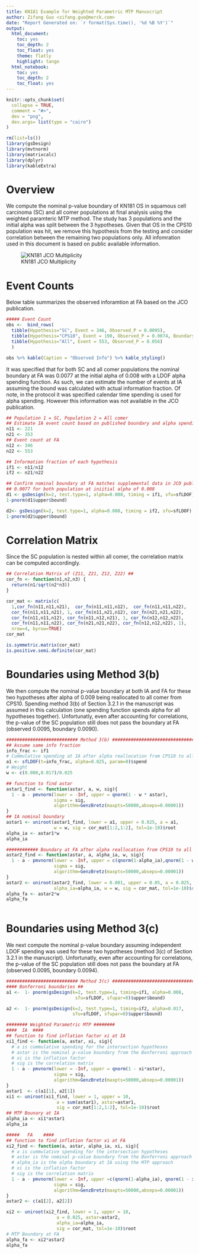 ```yaml
---
title: KN181 Example for Weighted Parametric MTP Manuscript
author: Zifang Guo <zifang.guo@merck.com>
date: "Report Generated on: `r format(Sys.time(), '%d %B %Y')`"  
output:
  html_document:
    toc: yes
    toc_depth: 2
    toc_float: yes
    theme: flatly
    highlight: tango
  html_notebook:
    toc: yes
    toc_depth: 2
    toc_float: yes
---
```


```r
knitr::opts_chunk$set(
  collapse = TRUE,
  comment = "#>",
  dev = "png", 
  dev.args= list(type = "cairo")
)
```

```r
rm(list=ls())
library(gsDesign)
library(mvtnorm)
library(matrixcalc)
library(dplyr)
library(kableExtra)
```

# Overview

We compute the nominal p-value boundary of KN181 OS in squamous cell carcinoma (SC) and all comer populations at final analysis using the weighted paramteric MTP method. The study has 3 populations and the initial alpha was split between the 3 hypotheses. Given that OS in the CPS10 population was hit, we remove this hypothesis from the testing and consider correlation between the remaining two populations only. All infomration used in this document is based on public available information.

![KN181 JCO Multiplicity](181_multiplicity.JPG)

# Event Counts

Below table summarizes the observed inforamtion at FA based on the JCO publication. 


```r
##### Event Count
obs <-  bind_rows(
  tibble(Hypothesis="SC", Event = 346, Observed_P = 0.0095),
  tibble(Hypothesis="CPS10", Event = 190, Observed_P = 0.0074, Boundary_in_Text=0.00853),
  tibble(Hypothesis="All", Event = 553, Observed_P = 0.056)
  )

obs %>% kable(Caption = "Observed Info") %>% kable_styling()

```

It was  specified that for both SC and all comer populations the nominal boundary at FA was 0.0077 at the initial alpha of 0.008 with a LDOF alpha spending function. As such, we can estimate the number of events at IA assuming the bound was calculated with actual information fraction. Of note, in the protocol it was specified calendar time spending is used for alpha spending. However this information was not available in the JCO publication.

```r
## Population 1 = SC, Population 2 = All comer
## Estimate IA event count based on published boundary and alpha spending
n11 <- 221
n21 <- 353
## Event count at FA
n12 <- 346
n22 <- 553

## Information fraction of each hypothesis
if1 <- n11/n12
if2 <- n21/n22

## Confirm nominal boundary at FA matches supplemental data in JCO publication: 
## 0.0077 for both population at iniitial alpha of 0.008
d1 <- gsDesign(k=2, test.type=1, alpha=0.008, timing = if1, sfu=sfLDOF) 
1-pnorm(d1$upper$bound)

d2<- gsDesign(k=2, test.type=1, alpha=0.008, timing = if2, sfu=sfLDOF)
1-pnorm(d2$upper$bound)
```

# Correlation Matrix  

Since the SC population is nested within all comer, the correlation matrix can be computed accordingly. 

```r
## Correlation Matrix of (Z11, Z21, Z12, Z22) ##
cor_fn <- function(n1,n2,n3) {
  return(n1/sqrt(n2*n3))
}

cor_mat <- matrix(c(
  1,cor_fn(n11,n11,n21),  cor_fn(n11,n11,n12),  cor_fn(n11,n11,n22),  
  cor_fn(n11,n11,n21), 1, cor_fn(n11,n21,n12), cor_fn(n21,n21,n22),
  cor_fn(n11,n11,n12), cor_fn(n11,n12,n21), 1, cor_fn(n12,n12,n22),
  cor_fn(n11,n11,n22), cor_fn(n21,n21,n22), cor_fn(n12,n12,n22), 1),
  nrow=4, byrow=TRUE)
cor_mat

is.symmetric.matrix(cor_mat)
is.positive.semi.definite(cor_mat)
```

# Boundaries using Method 3(b)

We then compute the nominal p-value boundary at both IA and FA for these two hypotheses after alpha of 0.009 being reallocated to all comer from CPS10. Spending method 3(b) of Section 3.2.1 in the manuscript was assumed in this calculation (one spending function spends alpha for all hypotheses together). Unfortunatly, even after accounting for correlations, the p-value of the SC population still does not pass the boundary at FA (observed 0.0095, boundary 0.0090).

```r
########################### Method 3(b) ####################################
## Assume same info fraction
info_frac <- if1
# Cummulative spending at IA after alpha reallocation from CPS10 to all comer
a1 <- sfLDOF(t=info_frac, alpha=0.025, param=0)$spend
# Weight
w <- c(0.008,0.017)/0.025 

## function to find astar
astar1_find <- function(astar, a, w, sig){
  1 - a - pmvnorm(lower = -Inf, upper = qnorm(1 - w * astar), 
                  sigma = sig,
                  algorithm=GenzBretz(maxpts=50000,abseps=0.00001))
}
## IA nominal boundary
astar1 <- uniroot(astar1_find, lower = a1, upper = 0.025, a = a1, 
                  w = w, sig = cor_mat[1:2,1:2], tol=1e-10)$root
alpha_ia <- astar1*w
alpha_ia

############ Boundary at FA after alpha reallocation from CPS10 to all comer
astar2_find <- function(astar, a, alpha_ia, w, sig){
  1 - a - pmvnorm(lower = -Inf, upper = c(qnorm(1-alpha_ia),qnorm(1 - w * astar)), 
                  sigma = sig,
                  algorithm=GenzBretz(maxpts=50000,abseps=0.00001))
}
astar2 <- uniroot(astar2_find, lower = 0.001, upper = 0.05, a = 0.025, 
                  alpha_ia=alpha_ia, w = w, sig = cor_mat, tol=1e-10)$root
alpha_fa <- astar2*w
alpha_fa
 
```

# Boundaries using Method 3(c)

We next compute the nominal p-value boundary assuming independent LDOF spending was used for these two hypotheses (method 3(c) of Section 3.2.1 in the manuscript). Unfortunatly, even after accounting for correlations, the p-value of the SC population still does not pass the boundary at FA (observed 0.0095, boundary 0.0094).

```r
########################### Method 3(c) ####################################
#### Bonferroni boundaries ##
a1 <-  1- pnorm(gsDesign(k=2, test.type=1, timing=if1, alpha=0.008, 
                          sfu=sfLDOF, sfupar=0)$upper$bound)

a2 <-  1- pnorm(gsDesign(k=2, test.type=1, timing=if2, alpha=0.017, 
                         sfu=sfLDOF, sfupar=0)$upper$bound)

######## Weighted Parametric MTP ########
####  IA  ####
## function to find inflation factor xi at IA
xi1_find <- function(a, astar, xi, sig){
  # a is cummulative spending for the intersection hypotheses
  # astar is the nominal p-value boundary from the Bonferroni approach
  # xi is the inflation factor
  # sig is the correlation matrix
  1 - a - pmvnorm(lower = -Inf, upper = qnorm(1 - xi*astar), 
                  sigma = sig,
                  algorithm=GenzBretz(maxpts=50000,abseps=0.00001))
}
astar1  <- c(a1[1], a2[1])
xi1 <- uniroot(xi1_find, lower = 1, upper = 10, 
                   a = sum(astar1), astar=astar1, 
                   sig = cor_mat[1:2,1:2], tol=1e-10)$root
## MTP Bounary at IA
alpha_ia <- xi1*astar1
alpha_ia

#####   FA    ####
## function to find inflation factor xi at FA
xi2_find <- function(a, astar, alpha_ia, xi, sig){
  # a is cummulative spending for the intersection hypotheses
  # astar is the nominal p-value boundary from the Bonferroni approach
  # alpha_ia is the alpha boundary at IA using the MTP approach
  # xi is the inflation factor
  # sig is the correlation matrix
  1 - a - pmvnorm(lower = -Inf, upper =c(qnorm(1-alpha_ia), qnorm(1 - xi*astar)), 
                  sigma = sig,
                  algorithm=GenzBretz(maxpts=50000,abseps=0.00001))
}
astar2 <- c(a1[2], a2[2])

xi2 <- uniroot(xi2_find, lower = 1, upper = 10, 
                   a = 0.025, astar=astar2, 
                   alpha_ia=alpha_ia,
                   sig = cor_mat, tol=1e-10)$root
# MTP Boundary at FA
alpha_fa <- xi2*astar2
alpha_fa

```


 